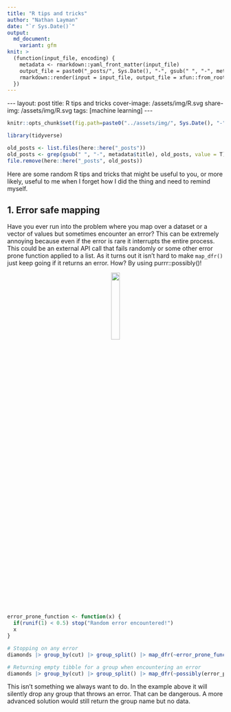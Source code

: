 ```yaml
---
title: "R tips and tricks"
author: "Nathan Layman"
date: "`r Sys.Date()`"
output:
  md_document:
    variant: gfm
knit: >
  (function(input_file, encoding) {
    metadata <- rmarkdown::yaml_front_matter(input_file)
    output_file = paste0("_posts/", Sys.Date(), "-", gsub(" ", "-", metadata$title), ".md")
    rmarkdown::render(input = input_file, output_file = xfun::from_root(output_file))
  })
---
```


```{=html}
---
layout: post
title: R tips and tricks
cover-image: /assets/img/R.svg
share-img: /assets/img/R.svg
tags: [machine learning]
---
```

```r
knitr::opts_chunk$set(fig.path=paste0("../assets/img/", Sys.Date(), "-", gsub(" ", "-", metadata$title), "_files/"))

library(tidyverse)

old_posts <- list.files(here::here("_posts"))
old_posts <- grep(gsub(" ", "-", metadata$title), old_posts, value = T)
file.remove(here::here("_posts", old_posts))
```

Here are some random R tips and tricks that might be useful to you, or more likely, useful to me when I forget how I did the thing and need to remind myself.

## 1. Error safe mapping

Have you ever run into the problem where you map over a dataset or a vector of values but sometimes encounter an error? This can be extremely annoying because even if the error is rare it interrupts the entire process. This could be an external API call that fails randomly or some other error prone function applied to a list. As it turns out it isn't hard to make `map_dfr()` just keep going if it returns an error. How? By using purrr::possibly()!

<p style="text-align:center;">
<a href="https://purrr.tidyverse.org"><img src="https://purrr.tidyverse.org/logo.png" width="20%"></a>
</p>


```r
error_prone_function <- function(x) {
  if(runif(1) < 0.5) stop("Random error encountered!")
  x
}

# Stopping on any error
diamonds |> group_by(cut) |> group_split() |> map_dfr(~error_prone_function(.x))

# Returning empty tibble for a group when encountering an error
diamonds |> group_by(cut) |> group_split() |> map_dfr(~possibly(error_prone_function)(.x))
```
This isn't something we always want to do. In the example above it will silently drop any group that throws an error. That can be dangerous. A more advanced solution would still return the group name but no data.
